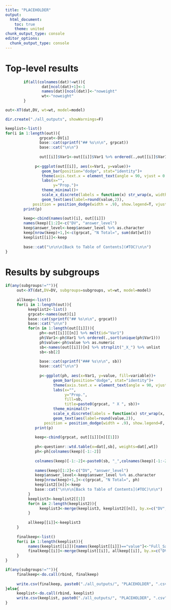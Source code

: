 ```yaml
---
title: "PLACEHOLDER"
output:
  html_document:
    toc: true
    theme: united
chunk_output_type: console
editor_options: 
  chunk_output_type: console
---
```

# Top-level results

```r

        if(all(colnames(dat)!=wt)){
                dat[ncol(dat)+1]<-1
                names(dat)[ncol(dat)]<-"noweight"
                wt<-"noweight"
        }

out<-XT(dat,DV, wt=wt, model=model)

dir.create("./all_outputs", showWarnings=F)

keeplist<-list()
for(i in 1:length(out)){
               grpcat<-DV[i]
               base::cat(sprintf("## %s\n\n", grpcat))
               base::cat("\n\n")
               
               out[[i]]$Var1<-out[[i]]$Var1 %>% ordered(.,out[[i]]$Var1)
               
             p<-ggplot(out[[i]], aes(x=Var1, y=value))+
                geom_bar(position="dodge", stat="identity")+
                theme(axis.text.x = element_text(angle = 90, vjust = 0.5, hjust=1))+
                labs(x="",
                     y="Prop.")+
                theme_minimal()+
                scale_x_discrete(labels = function(x) str_wrap(x, width = 10))+
                geom_text(aes(label=round(value,2)),
            position = position_dodge(width = .9), show.legend=T, vjust=1.5)
        print(p)
        
        keep<-cbind(names(out)[i], out[[i]])
        names(keep)[1:2]<-c("DV", "answer_level")
        keep$answer_level<-keep$answer_level %>% as.character
        keep[nrow(keep)+1,]<-c(grpcat, "N Total=", sum(dat[wt]))
        keeplist[[i]]<-keep
        
        base::cat("\n\n\n[Back to Table of Contents](#TOC)\n\n")
}

```

# Results by subgroups

```r
if(any(subgroups!="")){
     out<-XT(dat,DV=DV, subgroups=subgroups, wt=wt, model=model)
     
     allkeep<-list()
     for(i in 1:length(out)){
          keeplist2<-list()
          grpcat<-names(out)[i]
          base::cat(sprintf("## %s\n\n", grpcat))
          base::cat("\n\n")
          for(n in 1:length(out[[i]])){
               ph<-out[[i]][[n]] %>% melt(id="Var1")
               ph$Var1<-ph$Var1 %>% ordered(.,sort(unique(ph$Var1)))
               ph$value<-ph$value %>% as.numeric
               sb<-names(out[[i]])[n] %>% strsplit("_X_") %>% unlist
               sb<-sb[2]
               
               base::cat(sprintf("### %s\n\n", sb))
               base::cat("\n\n")
               
               p<-ggplot(ph, aes(x=Var1, y=value, fill=variable))+
                     geom_bar(position="dodge", stat="identity")+
                     theme(axis.text.x = element_text(angle = 90, vjust = 0.5, hjust=1))+
                     labs(x="",
                          y="Prop.",
                          fill=sb,
                          title=paste0(grpcat, " X ", sb))+
                     theme_minimal()+
                     scale_x_discrete(labels = function(x) str_wrap(x, width = 10))+
                     geom_text(aes(label=round(value,2)),
                 position = position_dodge(width = .9), show.legend=F, vjust=1.5)
             print(p)
             
             keep<-cbind(grpcat, out[[i]][n][[1]])
             
             ph<-questionr::wtd.table(x=dat[,sb], weights=dat[,wt])
             ph<-ph[colnames(keep)[-1:-2]]
             
             colnames(keep)[-1:-2]<-paste0(sb, "_",colnames(keep)[-1:-2])
             
             names(keep)[1:2]<-c("DV", "answer_level")
             keep$answer_level<-keep$answer_level %>% as.character
             keep[nrow(keep)+1,]<-c(grpcat, "N Total=", ph)
             keeplist2[[n]]<-keep
             base::cat("\n\n\n[Back to Table of Contents](#TOC)\n\n")
          }
          keeplist3<-keeplist2[[1]]
          for(n in 2:length(keeplist2)){
               keeplist3<-merge(keeplist3, keeplist2[[n]], by.x=c("DV", "answer_level"), by.y=c("DV", "answer_level"))
          }
          
          allkeep[[i]]<-keeplist3
     }
     
     finalkeep<-list()
     for(i in 1:length(keeplist)){
          names(keeplist[[i]])[names(keeplist[[i]])=="value"]<-"Full_Sample"
          finalkeep[[i]]<-merge(keeplist[[i]], allkeep[[i]], by.x=c("DV", "answer_level"), by.y=c("DV", "answer_level"))
     }
}

if(any(subgroups!="")){
     finalkeep<-do.call(rbind, finalkeep)
     
     write.csv(finalkeep, paste0("./all_outputs/", "PLACEHOLDER", ".csv"))
}else{
     keeplist<-do.call(rbind, keeplist)
     write.csv(keeplist, paste0("./all_outputs/", "PLACEHOLDER", ".csv"))
}



```



